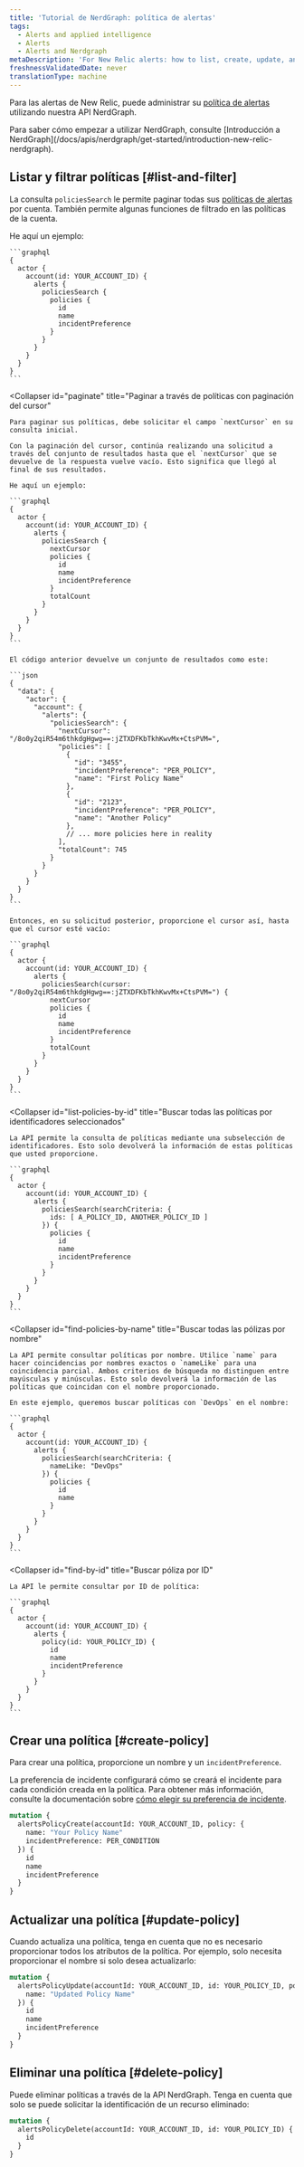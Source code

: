 ```yaml
---
title: 'Tutorial de NerdGraph: política de alertas'
tags:
  - Alerts and applied intelligence
  - Alerts
  - Alerts and Nerdgraph
metaDescription: 'For New Relic alerts: how to list, create, update, and delete alert policies with our NerdGraph API.'
freshnessValidatedDate: never
translationType: machine
---
```


Para las alertas de New Relic, puede administrar su [política de alertas](/docs/alerts-applied-intelligence/new-relic-alerts/alert-policies/create-edit-or-find-alert-policy) utilizando nuestra API NerdGraph.

<Callout variant="tip">
  Para saber cómo empezar a utilizar NerdGraph, consulte [Introducción a NerdGraph](/docs/apis/nerdgraph/get-started/introduction-new-relic-nerdgraph).
</Callout>

## Listar y filtrar políticas [#list-and-filter]

La consulta `policiesSearch` le permite paginar todas sus [políticas de alertas](/docs/alerts-applied-intelligence/new-relic-alerts/alert-policies/create-edit-or-find-alert-policy) por cuenta. También permite algunas funciones de filtrado en las políticas de la cuenta.

<CollapserGroup>
  <Collapser
    id="list-all-policies"
    title="Listado de todas las políticas de una cuenta"
  >
    He aquí un ejemplo:

    ```graphql
    {
      actor {
        account(id: YOUR_ACCOUNT_ID) {
          alerts {
            policiesSearch {
              policies {
                id
                name
                incidentPreference
              }
            }
          }
        }
      }
    }
    ```
  </Collapser>

  <Collapser
    id="paginate"
    title="Paginar a través de políticas con paginación del cursor"
  >
    Para paginar sus políticas, debe solicitar el campo `nextCursor` en su consulta inicial.

    Con la paginación del cursor, continúa realizando una solicitud a través del conjunto de resultados hasta que el `nextCursor` que se devuelve de la respuesta vuelve vacío. Esto significa que llegó al final de sus resultados.

    He aquí un ejemplo:

    ```graphql
    {
      actor {
        account(id: YOUR_ACCOUNT_ID) {
          alerts {
            policiesSearch {
              nextCursor
              policies {
                id
                name
                incidentPreference
              }
              totalCount
            }
          }
        }
      }
    }
    ```

    El código anterior devuelve un conjunto de resultados como este:

    ```json
    {
      "data": {
        "actor": {
          "account": {
            "alerts": {
              "policiesSearch": {
                "nextCursor": "/8o0y2qiR54m6thkdgHgwg==:jZTXDFKbTkhKwvMx+CtsPVM=",
                "policies": [
                  {
                    "id": "3455",
                    "incidentPreference": "PER_POLICY",
                    "name": "First Policy Name"
                  },
                  {
                    "id": "2123",
                    "incidentPreference": "PER_POLICY",
                    "name": "Another Policy"
                  },
                  // ... more policies here in reality
                ],
                "totalCount": 745
              }
            }
          }
        }
      }
    }
    ```

    Entonces, en su solicitud posterior, proporcione el cursor así, hasta que el cursor esté vacío:

    ```graphql
    {
      actor {
        account(id: YOUR_ACCOUNT_ID) {
          alerts {
            policiesSearch(cursor: "/8o0y2qiR54m6thkdgHgwg==:jZTXDFKbTkhKwvMx+CtsPVM=") {
              nextCursor
              policies {
                id
                name
                incidentPreference
              }
              totalCount
            }
          }
        }
      }
    }
    ```
  </Collapser>

  <Collapser
    id="list-policies-by-id"
    title="Buscar todas las políticas por identificadores seleccionados"
  >
    La API permite la consulta de políticas mediante una subselección de identificadores. Esto solo devolverá la información de estas políticas que usted proporcione.

    ```graphql
    {
      actor {
        account(id: YOUR_ACCOUNT_ID) {
          alerts {
            policiesSearch(searchCriteria: {
              ids: [ A_POLICY_ID, ANOTHER_POLICY_ID ]
            }) {
              policies {
                id
                name
                incidentPreference
              }
            }
          }
        }
      }
    }
    ```
  </Collapser>

  <Collapser
    id="find-policies-by-name"
    title="Buscar todas las pólizas por nombre"
  >
    La API permite consultar políticas por nombre. Utilice `name` para hacer coincidencias por nombres exactos o `nameLike` para una coincidencia parcial. Ambos criterios de búsqueda no distinguen entre mayúsculas y minúsculas. Esto solo devolverá la información de las políticas que coincidan con el nombre proporcionado.

    En este ejemplo, queremos buscar políticas con `DevOps` en el nombre:

    ```graphql
    {
      actor {
        account(id: YOUR_ACCOUNT_ID) {
          alerts {
            policiesSearch(searchCriteria: {
              nameLike: "DevOps"
            }) {
              policies {
                id
                name
              }
            }
          }
        }
      }
    }
    ```
  </Collapser>

  <Collapser
    id="find-by-id"
    title="Buscar póliza por ID"
  >
    La API le permite consultar por ID de política:

    ```graphql
    {
      actor {
        account(id: YOUR_ACCOUNT_ID) {
          alerts {
            policy(id: YOUR_POLICY_ID) {
              id
              name
              incidentPreference
            }
          }
        }
      }
    }
    ```
  </Collapser>
</CollapserGroup>

## Crear una política [#create-policy]

Para crear una política, proporcione un nombre y un `incidentPreference`.

La preferencia de incidente configurará cómo se creará el incidente para cada condición creada en la política. Para obtener más información, consulte la documentación sobre [cómo elegir su preferencia de incidente](/docs/alerts/new-relic-alerts/configuring-alert-policies/specify-when-new-relic-creates-incidents).

```graphql
mutation {
  alertsPolicyCreate(accountId: YOUR_ACCOUNT_ID, policy: {
    name: "Your Policy Name"
    incidentPreference: PER_CONDITION
  }) {
    id
    name
    incidentPreference
  }
}
```

## Actualizar una política [#update-policy]

Cuando actualiza una política, tenga en cuenta que no es necesario proporcionar todos los atributos de la política. Por ejemplo, solo necesita proporcionar el nombre si solo desea actualizarlo:

```graphql
mutation {
  alertsPolicyUpdate(accountId: YOUR_ACCOUNT_ID, id: YOUR_POLICY_ID, policy: {
    name: "Updated Policy Name"
  }) {
    id
    name
    incidentPreference
  }
}
```

## Eliminar una política [#delete-policy]

Puede eliminar políticas a través de la API NerdGraph. Tenga en cuenta que solo se puede solicitar la identificación de un recurso eliminado:

```graphql
mutation {
  alertsPolicyDelete(accountId: YOUR_ACCOUNT_ID, id: YOUR_POLICY_ID) {
    id
  }
}
```